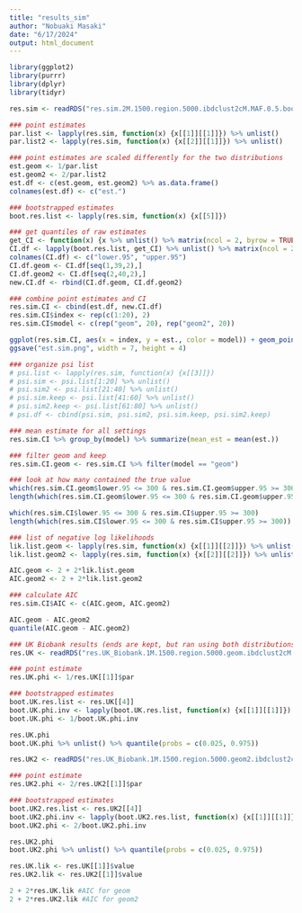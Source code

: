 ```yaml
---
title: "results_sim"
author: "Nobuaki Masaki"
date: "6/17/2024"
output: html_document
---
```


```r
library(ggplot2)
library(purrr)
library(dplyr)
library(tidyr)

res.sim <- readRDS("res.sim.2M.1500.region.5000.ibdclust2cM.MAF.0.5.boot.keep.ends.rds")
```

```r
### point estimates
par.list <- lapply(res.sim, function(x) {x[[1]][[1]]}) %>% unlist()
par.list2 <- lapply(res.sim, function(x) {x[[2]][[1]]}) %>% unlist()

### point estimates are scaled differently for the two distributions
est.geom <- 1/par.list
est.geom2 <- 2/par.list2
est.df <- c(est.geom, est.geom2) %>% as.data.frame()
colnames(est.df) <- c("est.")

### bootstrapped estimates
boot.res.list <- lapply(res.sim, function(x) {x[[5]]}) 

### get quantiles of raw estimates
get_CI <- function(x) {x %>% unlist() %>% matrix(ncol = 2, byrow = TRUE) %>% apply(2, function(y) quantile(y, probs = c(0.025, 0.975))) %>% unlist()}
CI.df <- lapply(boot.res.list, get_CI) %>% unlist() %>% matrix(ncol = 2, byrow = TRUE) %>% as.data.frame()
colnames(CI.df) <- c("lower.95", "upper.95")
CI.df.geom <- CI.df[seq(1,39,2),]
CI.df.geom2 <- CI.df[seq(2,40,2),]
new.CI.df <- rbind(CI.df.geom, CI.df.geom2)

### combine point estimates and CI
res.sim.CI <- cbind(est.df, new.CI.df)
res.sim.CI$index <- rep(c(1:20), 2)
res.sim.CI$model <- c(rep("geom", 20), rep("geom2", 20))
```

```r
ggplot(res.sim.CI, aes(x = index, y = est., color = model)) + geom_point() + geom_errorbar(aes(ymin = lower.95, ymax = upper.95)) + geom_hline(yintercept = 300, linetype  = 2, alpha = 0.5) + ylim(0, 500) + theme_bw() + labs(x = "Replicate", y = "Estimate", title = "Estimated mean gene conversion length from simulation study", color = "Analysis") + scale_color_manual(values = c("geom" = "#E41A1C", geom2 = "#377EB8"))
ggsave("est.sim.png", width = 7, height = 4)
```

```r
### organize psi list
# psi.list <- lapply(res.sim, function(x) {x[[3]]}) 
# psi.sim <- psi.list[1:20] %>% unlist()
# psi.sim2 <- psi.list[21:40] %>% unlist()
# psi.sim.keep <- psi.list[41:60] %>% unlist()
# psi.sim2.keep <- psi.list[61:80] %>% unlist()
# psi.df <- cbind(psi.sim, psi.sim2, psi.sim.keep, psi.sim2.keep)
```

```r
### mean estimate for all settings
res.sim.CI %>% group_by(model) %>% summarize(mean_est = mean(est.))

### filter geom and keep
res.sim.CI.geom <- res.sim.CI %>% filter(model == "geom")

### look at how many contained the true value
which(res.sim.CI.geom$lower.95 <= 300 & res.sim.CI.geom$upper.95 >= 300)
length(which(res.sim.CI.geom$lower.95 <= 300 & res.sim.CI.geom$upper.95 >= 300))

which(res.sim.CI$lower.95 <= 300 & res.sim.CI$upper.95 >= 300)
length(which(res.sim.CI$lower.95 <= 300 & res.sim.CI$upper.95 >= 300))
```

```r
### list of negative log likelihoods
lik.list.geom <- lapply(res.sim, function(x) {x[[1]][[2]]}) %>% unlist()
lik.list.geom2 <- lapply(res.sim, function(x) {x[[2]][[2]]}) %>% unlist()

AIC.geom <- 2 + 2*lik.list.geom
AIC.geom2 <- 2 + 2*lik.list.geom2

### calculate AIC
res.sim.CI$AIC <- c(AIC.geom, AIC.geom2)

AIC.geom - AIC.geom2
quantile(AIC.geom - AIC.geom2)
```

```r
### UK Biobank results (ends are kept, but ran using both distributions)
res.UK <- readRDS("res.UK_Biobank.1M.1500.region.5000.geom.ibdclust2cM.MAF.0.5.boot.grouped.keep.ends.rds")

### point estimate
res.UK.phi <- 1/res.UK[[1]]$par

### bootstrapped estimates
boot.UK.res.list <- res.UK[[4]]
boot.UK.phi.inv <- lapply(boot.UK.res.list, function(x) {x[[1]][[1]]}) %>% unlist()
boot.UK.phi <- 1/boot.UK.phi.inv

res.UK.phi
boot.UK.phi %>% unlist() %>% quantile(probs = c(0.025, 0.975))
```

```r
res.UK2 <- readRDS("res.UK_Biobank.1M.1500.region.5000.geom2.ibdclust2cM.MAF.0.5.boot.grouped.keep.ends.rds")

### point estimate
res.UK2.phi <- 2/res.UK2[[1]]$par

### bootstrapped estimates
boot.UK2.res.list <- res.UK2[[4]]
boot.UK2.phi.inv <- lapply(boot.UK2.res.list, function(x) {x[[1]][[1]]}) %>% unlist()
boot.UK2.phi <- 2/boot.UK2.phi.inv

res.UK2.phi
boot.UK2.phi %>% unlist() %>% quantile(probs = c(0.025, 0.975))
```

```r
res.UK.lik <- res.UK[[1]]$value
res.UK2.lik <- res.UK2[[1]]$value

2 + 2*res.UK.lik #AIC for geom
2 + 2*res.UK2.lik #AIC for geom2
```

